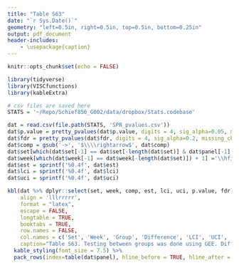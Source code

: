 ```yaml
---
title: "Table S63"
date: "`r Sys.Date()`"
geometry: "left=0.5in, right=0.5in, top=0.5in, bottom=0.25in"
output: pdf_document
header-includes:
    - \usepackage{caption}
---
```


\captionsetup[table]{labelformat=empty}


```r
knitr::opts_chunk$set(echo = FALSE)

library(tidyverse)
library(VISCfunctions)
library(kableExtra)

# csv files are saved here
STATS = '~/Repo/Schief856_G002/data/dropbox/Stats.codebase'
```

\clearpage

```r
dat = read.csv(file.path(STATS, 'SPR_pvalues.csv'))
dat$p.value = pretty_pvalues(dat$p.value, digits = 4, sig_alpha=0.05, missing_char='NA', background = "yellow")
dat$fdr = pretty_pvalues(dat$fdr, digits = 4, sig_alpha=0.2, missing_char='NA', background = "yellow")
dat$comp = gsub('->', '$\\\\rightarrow$', dat$comp)
dat$set[which(dat$set[-1] == dat$set[-length(dat$set)] & dat$panel[-1] == dat$panel[-length(dat$panel)]) + 1] ='\\hfill'
dat$week[which(dat$week[-1] == dat$week[-length(dat$set)]) + 1] ='\\hfill'
dat$est = sprintf('%0.4f', dat$est)
dat$lci = sprintf('%0.4f', dat$lci)
dat$uci = sprintf('%0.4f', dat$uci)

kbl(dat %>% dplyr::select(set, week, comp, est, lci, uci, p.value, fdr) %>% ungroup(),
    align = 'lllrrrrr',
    format = "latex",
    escape = FALSE,
    longtable = TRUE,
    booktabs = TRUE,
    row.names = FALSE,
    col.names = c('Set', 'Week', 'Group', 'Difference', 'LCI', 'UCI', 'P-value', 'FDR'),
    caption="Table S63. Testing between groups was done using GEE. Difference is the geometric mean ratio of Group 2 versus Group 1 with the lower (LCI) and upper 95\\% confidence interval (UCI). Analyses are conditional on K$_\\textbf{D}$ less than 100$\\mu$M. P values less than 0.05 and Q values less than 0.2 are highlighted.") %>%
  kable_styling(font_size = 7.5) %>%
  pack_rows(index=table(dat$panel), hline_before = TRUE, hline_after = TRUE, escape=TRUE)
```
